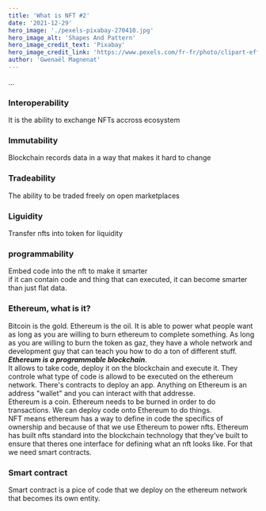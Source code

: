 ```yaml
---
title: 'What is NFT #2'
date: '2021-12-29'
hero_image: './pexels-pixabay-270410.jpg'
hero_image_alt: 'Shapes And Pattern'
hero_image_credit_text: 'Pixabay'
hero_image_credit_link: 'https://www.pexels.com/fr-fr/photo/clipart-effet-ondulation-270410/'
author: 'Gwenaël Magnenat'
---
```


...

### Interoperability

It is the ability to exchange NFTs accross ecosystem

### Immutability

Blockchain records data in a way that makes it hard to change

### Tradeability

The ability to be traded freely on open marketplaces

### Liguidity

Transfer nfts into token for liquidity

### programmability

Embed code into the nft to make it smarter  
if it can contain code and thing that can executed, it can become smarter than just flat data.

### Ethereum, what is it?

Bitcoin is the gold. Ethereum is the oil. It is able to power what people want as long as you are willing to burn ethereum to complete something. As long as you are willing to burn the token as gaz, they have a whole network and development guy that can teach you how to do a ton of different stuff.  
**_Ethereum is a programmable blockchain_**.  
It allows to take code, deploy it on the blockchain and execute it. They controle what type of code is allowd to be executed on the ethereum network. There's contracts to deploy an app.
Anything on Ethereum is an address "wallet" and you can interact with that addresse.  
Ethereum is a coin. Ethereum needs to be burned in order to do transactions. We can deploy code onto Ethereum to do things.  
NFT means ethereum has a way to define in code the specifics of ownership and because of that we use Ethereum to power nfts. Ethereum has built nfts standard into the blockchain technology that they've built to ensure that theres one interface for defining what an nft looks like. For that we need smart contracts.

### Smart contract

Smart contract is a pice of code that we deploy on the ethereum network that becomes its own entity.
